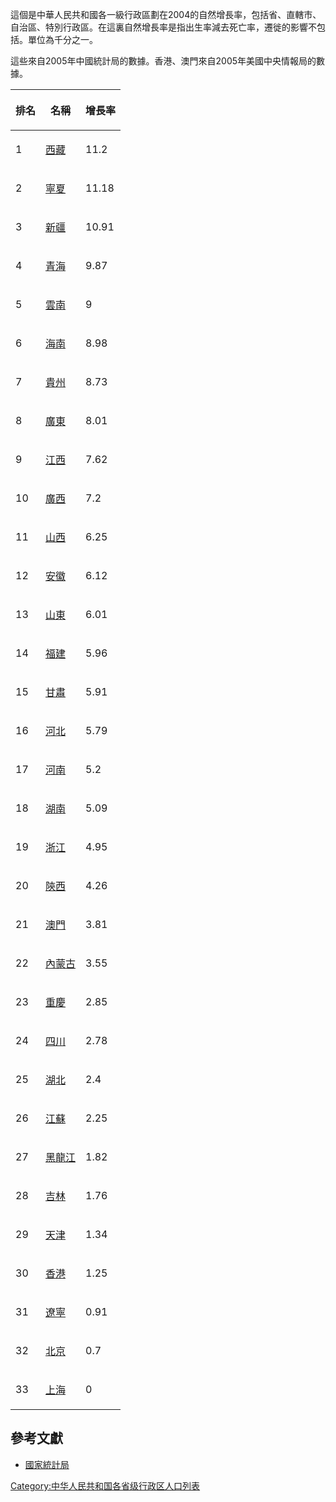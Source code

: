 這個是中華人民共和國各一級行政區劃在2004的自然增長率，包括省、直轄市、自治區、特別行政區。在這裏自然增長率是指出生率減去死亡率，遷徙的影響不包括。單位為千分之一。

這些來自2005年中國統計局的數據。香港、澳門來自2005年美國中央情報局的數據。

{| class="wikitable sortable"
! 排名
! 名稱
! 增長率
|-
| 1 || [[西藏|西藏]] || 11.2
|- 
| 2 || [[寧夏|寧夏]] || 11.18
|-
| 3 || [[新疆|新疆]] || 10.91
|-
| 4 || [[青海|青海]] || 9.87
|-
| 5 || [[雲南|雲南]] || 9
|-
| 6 || [[海南|海南]] || 8.98
|-
| 7 || [[貴州|貴州]] || 8.73
|-
| 8 || [[廣東|廣東]] || 8.01
|-
| 9 || [[江西|江西]] || 7.62
|-
| 10 || [[廣西|廣西]] || 7.2
|-
| 11 || [[山西|山西]] || 6.25
|-
| 12 || [[安徽|安徽]] || 6.12
|-
| 13 || [[山東|山東]] || 6.01
|-
| 14 || [[福建|福建]] || 5.96
|-
| 15 || [[甘肅|甘肅]] || 5.91
|-
| 16 || [[河北|河北]] || 5.79
|-
| 17 || [[河南|河南]] || 5.2
|-
| 18 || [[湖南|湖南]] || 5.09
|-
| 19 || [[浙江|浙江]] || 4.95
|-
| 20 || [[陝西|陝西]] || 4.26
|-
| 21 || [[澳門|澳門]] || 3.81
|-
| 22 || [[內蒙古|內蒙古]] || 3.55
|-
| 23 || [[重慶|重慶]] || 2.85
|-
| 24 || [[四川|四川]] || 2.78
|-
| 25 || [[湖北|湖北]] || 2.4
|-
| 26 || [[江蘇|江蘇]] || 2.25
|-
| 27 || [[黑龍江|黑龍江]] || 1.82
|-
| 28 || [[吉林|吉林]] || 1.76
|-
| 29 || [[天津|天津]] || 1.34
|-
| 30 || [[香港|香港]] || 1.25
|-
| 31 || [[遼寧|遼寧]] || 0.91
|-
| 32 || [[北京|北京]] || 0.7
|-
| 33 || [[上海|上海]] || 0
|}

==參考文獻==
*[http://www.stats.gov.cn/english/ 國家統計局]{{Wayback|url=http://www.stats.gov.cn/english/ |date=20140915155232 }}
[[Category:中华人民共和国各省级行政区人口列表|Category:中华人民共和国各省级行政区人口列表]]